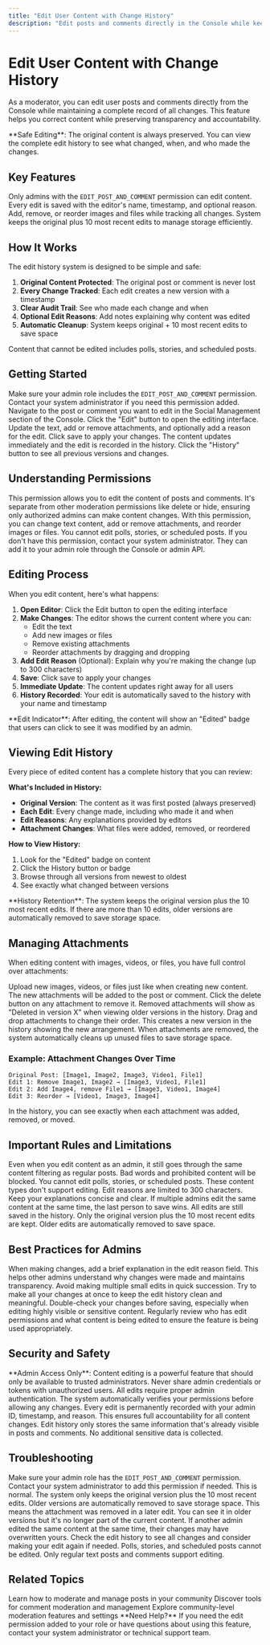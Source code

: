 ```yaml
---
title: "Edit User Content with Change History"
description: "Edit posts and comments directly in the Console while keeping a complete history of all changes for accountability and transparency."
---
```


# Edit User Content with Change History

As a moderator, you can edit user posts and comments directly from the Console while maintaining a complete record of all changes. This feature helps you correct content while preserving transparency and accountability.

<Info>
**Safe Editing**: The original content is always preserved. You can view the complete edit history to see what changed, when, and who made the changes.
</Info>

## Key Features

<CardGroup cols={2}>
  <Card title="Permission-Based Access" icon="shield-check">Only admins with the <code>EDIT_POST_AND_COMMENT</code> permission can edit content.</Card>
  <Card title="Complete History" icon="history">Every edit is saved with the editor's name, timestamp, and optional reason.</Card>
  <Card title="Attachment Management" icon="photo">Add, remove, or reorder images and files while tracking all changes.</Card>
  <Card title="Automatic Cleanup" icon="database">System keeps the original plus 10 most recent edits to manage storage efficiently.</Card>
</CardGroup>

## How It Works

The edit history system is designed to be simple and safe:

1. **Original Content Protected**: The original post or comment is never lost
2. **Every Change Tracked**: Each edit creates a new version with a timestamp
3. **Clear Audit Trail**: See who made each change and when
4. **Optional Edit Reasons**: Add notes explaining why content was edited
5. **Automatic Cleanup**: System keeps original + 10 most recent edits to save space

<Note>
Content that cannot be edited includes polls, stories, and scheduled posts.
</Note>

## Getting Started

<Steps>
  <Step title="Check Your Permissions">Make sure your admin role includes the <code>EDIT_POST_AND_COMMENT</code> permission. Contact your system administrator if you need this permission added.</Step>
  <Step title="Find Content to Edit">Navigate to the post or comment you want to edit in the Social Management section of the Console.</Step>
  <Step title="Start Editing">Click the "Edit" button to open the editing interface.</Step>
  <Step title="Make Your Changes">Update the text, add or remove attachments, and optionally add a reason for the edit.</Step>
  <Step title="Save Changes">Click save to apply your changes. The content updates immediately and the edit is recorded in the history.</Step>
  <Step title="View History">Click the "History" button to see all previous versions and changes.</Step>
</Steps>

## Understanding Permissions

<AccordionGroup>
  <Accordion title="EDIT_POST_AND_COMMENT Permission">
    This permission allows you to edit the content of posts and comments. It's separate from other moderation permissions like delete or hide, ensuring only authorized admins can make content changes.
  </Accordion>
  <Accordion title="What You Can Edit">
    With this permission, you can change text content, add or remove attachments, and reorder images or files. You cannot edit polls, stories, or scheduled posts.
  </Accordion>
  <Accordion title="Getting Permission">
    If you don't have this permission, contact your system administrator. They can add it to your admin role through the Console or admin API.
  </Accordion>
</AccordionGroup>

## Editing Process

When you edit content, here's what happens:

1. **Open Editor**: Click the Edit button to open the editing interface
2. **Make Changes**: The editor shows the current content where you can:
   - Edit the text
   - Add new images or files
   - Remove existing attachments
   - Reorder attachments by dragging and dropping
3. **Add Edit Reason** (Optional): Explain why you're making the change (up to 300 characters)
4. **Save**: Click save to apply your changes
5. **Immediate Update**: The content updates right away for all users
6. **History Recorded**: Your edit is automatically saved to the history with your name and timestamp

<Tip>
**Edit Indicator**: After editing, the content will show an "Edited" badge that users can click to see it was modified by an admin.
</Tip>

## Viewing Edit History

Every piece of edited content has a complete history that you can review:

**What's Included in History:**
- **Original Version**: The content as it was first posted (always preserved)
- **Each Edit**: Every change made, including who made it and when
- **Edit Reasons**: Any explanations provided by editors
- **Attachment Changes**: What files were added, removed, or reordered

**How to View History:**
1. Look for the "Edited" badge on content
2. Click the History button or badge
3. Browse through all versions from newest to oldest
4. See exactly what changed between versions

<Info>
**History Retention**: The system keeps the original version plus the 10 most recent edits. If there are more than 10 edits, older versions are automatically removed to save storage space.
</Info>

## Managing Attachments

When editing content with images, videos, or files, you have full control over attachments:

<AccordionGroup>
  <Accordion title="Adding Attachments">
    Upload new images, videos, or files just like when creating new content. The new attachments will be added to the post or comment.
  </Accordion>
  <Accordion title="Removing Attachments">
    Click the delete button on any attachment to remove it. Removed attachments will show as "Deleted in version X" when viewing older versions in the history.
  </Accordion>
  <Accordion title="Reordering Attachments">
    Drag and drop attachments to change their order. This creates a new version in the history showing the new arrangement.
  </Accordion>
  <Accordion title="File Cleanup">
    When attachments are removed, the system automatically cleans up unused files to save storage space.
  </Accordion>
</AccordionGroup>

### Example: Attachment Changes Over Time

```
Original Post: [Image1, Image2, Image3, Video1, File1]
Edit 1: Remove Image1, Image2 → [Image3, Video1, File1]
Edit 2: Add Image4, remove File1 → [Image3, Video1, Image4]
Edit 3: Reorder → [Video1, Image3, Image4]
```

In the history, you can see exactly when each attachment was added, removed, or moved.

## Important Rules and Limitations

<AccordionGroup>
  <Accordion title="Content Still Gets Filtered">
    Even when you edit content as an admin, it still goes through the same content filtering as regular posts. Bad words and prohibited content will be blocked.
  </Accordion>
  <Accordion title="Cannot Edit These Content Types">
    You cannot edit polls, stories, or scheduled posts. These content types don't support editing.
  </Accordion>
  <Accordion title="Edit Reason Length">
    Edit reasons are limited to 300 characters. Keep your explanations concise and clear.
  </Accordion>
  <Accordion title="Multiple Editors">
    If multiple admins edit the same content at the same time, the last person to save wins. All edits are still saved in the history.
  </Accordion>
  <Accordion title="History Limits">
    Only the original version plus the 10 most recent edits are kept. Older edits are automatically removed to save space.
  </Accordion>
</AccordionGroup>

## Best Practices for Admins

<AccordionGroup>
  <Accordion title="Always Add Edit Reasons">
    When making changes, add a brief explanation in the edit reason field. This helps other admins understand why changes were made and maintains transparency.
  </Accordion>
  <Accordion title="Make Thoughtful Edits">
    Avoid making multiple small edits in quick succession. Try to make all your changes at once to keep the edit history clean and meaningful.
  </Accordion>
  <Accordion title="Review Before Saving">
    Double-check your changes before saving, especially when editing highly visible or sensitive content.
  </Accordion>
  <Accordion title="Monitor Edit Activity">
    Regularly review who has edit permissions and what content is being edited to ensure the feature is being used appropriately.
  </Accordion>
</AccordionGroup>

## Security and Safety

<Warning>
**Admin Access Only**: Content editing is a powerful feature that should only be available to trusted administrators. Never share admin credentials or tokens with unauthorized users.
</Warning>

<AccordionGroup>
  <Accordion title="Secure Authentication">
    All edits require proper admin authentication. The system automatically verifies your permissions before allowing any changes.
  </Accordion>
  <Accordion title="Complete Audit Trail">
    Every edit is permanently recorded with your admin ID, timestamp, and reason. This ensures full accountability for all content changes.
  </Accordion>
  <Accordion title="Data Protection">
    Edit history only stores the same information that's already visible in posts and comments. No additional sensitive data is collected.
  </Accordion>
</AccordionGroup>

## Troubleshooting

<AccordionGroup>
  <Accordion title="I can't see the Edit button">
    Make sure your admin role has the <code>EDIT_POST_AND_COMMENT</code> permission. Contact your system administrator to add this permission if needed.
  </Accordion>
  <Accordion title="Edit history is missing older versions">
    This is normal. The system only keeps the original version plus the 10 most recent edits. Older versions are automatically removed to save storage space.
  </Accordion>
  <Accordion title="Attachment shows as 'Deleted'">
    This means the attachment was removed in a later edit. You can see it in older versions but it's no longer part of the current content.
  </Accordion>
  <Accordion title="My edit was overwritten">
    If another admin edited the same content at the same time, their changes may have overwritten yours. Check the edit history to see all changes and consider making your edit again if needed.
  </Accordion>
  <Accordion title="Can't edit certain posts">
    Polls, stories, and scheduled posts cannot be edited. Only regular text posts and comments support editing.
  </Accordion>
</AccordionGroup>

## Related Topics

<CardGroup cols={3}>
  <Card title="Managing Posts" href="./posts" icon="list">Learn how to moderate and manage posts in your community</Card>
  <Card title="Managing Comments" href="./comments" icon="chat">Discover tools for comment moderation and management</Card>
  <Card title="Communities Moderation" href="../communities" icon="users">Explore community-level moderation features and settings</Card>
</CardGroup>

<Note>
**Need Help?** If you need the edit permission added to your role or have questions about using this feature, contact your system administrator or technical support team.
</Note>
